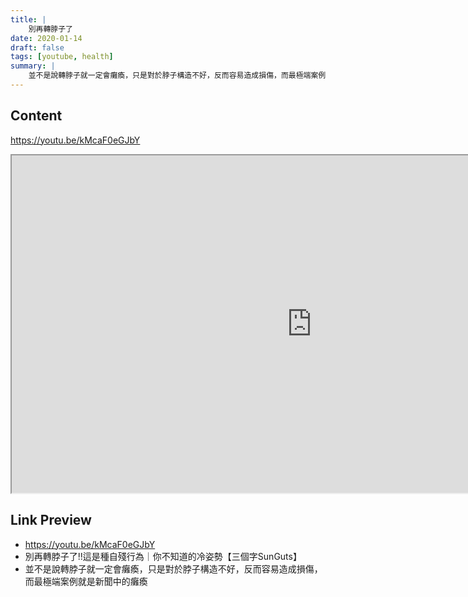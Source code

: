 ```yaml
---
title: |
    別再轉脖子了
date: 2020-01-14
draft: false
tags: [youtube, health]
summary: |
    並不是說轉脖子就一定會癱瘓，只是對於脖子構造不好，反而容易造成損傷，而最極端案例就是新聞中的癱瘓
---
```


## Content

https://youtu.be/kMcaF0eGJbY


<iframe
    width="960"
    height="540"
    src="https://www.youtube.com/embed/kMcaF0eGJbY"
    title="別再轉脖子了!!這是種自殘行為｜你不知道的冷姿勢【三個字SunGuts】"
    allow="accelerometer; autoplay; clipboard-write; encrypted-media; gyroscope; picture-in-picture; web-share"
    allowFullscreen
    >
</iframe>

## Link Preview

- https://youtu.be/kMcaF0eGJbY
- 別再轉脖子了!!這是種自殘行為｜你不知道的冷姿勢【三個字SunGuts】
- 並不是說轉脖子就一定會癱瘓，只是對於脖子構造不好，反而容易造成損傷，而最極端案例就是新聞中的癱瘓
